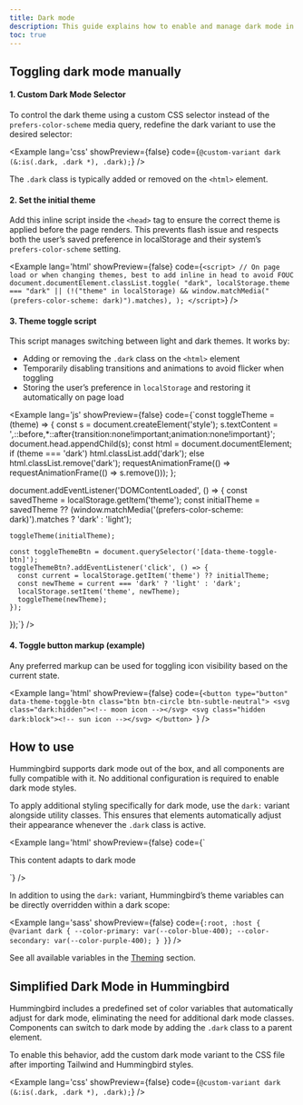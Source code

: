 ```yaml
---
title: Dark mode
description: This guide explains how to enable and manage dark mode in a way consistent with Tailwind’s dark-mode documentation.
toc: true
---
```


## Toggling dark mode manually

#### 1. Custom Dark Mode Selector

To control the dark theme using a custom CSS selector instead of the `prefers-color-scheme` media query, redefine the dark variant to use the desired selector:

<Example lang='css' showPreview={false}
  code={`@custom-variant dark (&:is(.dark, .dark *), .dark);`}
/>

The `.dark` class is typically added or removed on the `<html>` element.

#### 2. Set the initial theme

Add this inline script inside the `<head>` tag to ensure the correct theme is applied before the page renders. This prevents flash issue and respects both the user’s saved preference in localStorage and their system’s `prefers-color-scheme` setting.

<Example lang='html' showPreview={false}
  code={`<script>
    // On page load or when changing themes, best to add inline in head to avoid FOUC
    document.documentElement.classList.toggle(
      "dark",
      localStorage.theme === "dark" ||
        (!("theme" in localStorage) && window.matchMedia("(prefers-color-scheme: dark)").matches),
    );
  </script>`}
/>

#### 3. Theme toggle script

This script manages switching between light and dark themes. It works by:

- Adding or removing the `.dark` class on the `<html>` element
- Temporarily disabling transitions and animations to avoid flicker when toggling
- Storing the user’s preference in `localStorage` and restoring it automatically on page load

<Example lang='js' showPreview={false} 
  code={`const toggleTheme = (theme) => {
    const s = document.createElement('style');
    s.textContent = '*,*::before,*::after{transition:none!important;animation:none!important}';
    document.head.appendChild(s);
    const html = document.documentElement;
    if (theme === 'dark') html.classList.add('dark');
    else html.classList.remove('dark');
    requestAnimationFrame(() => requestAnimationFrame(() => s.remove()));
  };
  
  document.addEventListener('DOMContentLoaded', () => {
    const savedTheme = localStorage.getItem('theme');
    const initialTheme = savedTheme ?? (window.matchMedia('(prefers-color-scheme: dark)').matches ? 'dark' : 'light');
    
    toggleTheme(initialTheme);
    
    const toggleThemeBtn = document.querySelector('[data-theme-toggle-btn]');
    toggleThemeBtn?.addEventListener('click', () => {
      const current = localStorage.getItem('theme') ?? initialTheme;
      const newTheme = current === 'dark' ? 'light' : 'dark';
      localStorage.setItem('theme', newTheme);
      toggleTheme(newTheme);
    });
  });`}
/>


#### 4. Toggle button markup (example)

Any preferred markup can be used for toggling icon visibility based on the current state.

<Example lang='html' showPreview={false}
  code={`<button type="button" data-theme-toggle-btn class="btn btn-circle btn-subtle-neutral">
    <svg class="dark:hidden"><!-- moon icon --></svg>
    <svg class="hidden dark:block"><!-- sun icon --></svg>
  </button>
`}
/>

## How to use

Hummingbird supports dark mode out of the box, and all components are fully compatible with it. No additional configuration is required to enable dark mode styles.

To apply additional styling specifically for dark mode, use the `dark:` variant alongside utility classes. This ensures that elements automatically adjust their appearance whenever the `.dark` class is active.

<Example lang='html' showPreview={false}
  code={`<div class="bg-subtle text-primary dark:text-secondary">
    This content adapts to dark mode
  </div>`}
/>

In addition to using the `dark:` variant, Hummingbird’s theme variables can be directly overridden within a dark scope:

<Example lang='sass' showPreview={false}
  code={`:root, :host { 
    @variant dark {
      --color-primary: var(--color-blue-400);
      --color-secondary: var(--color-purple-400);
    }
  }`}
/>

See all available variables in the [Theming](./theming#hummingbird-theme-variables) section.

## Simplified Dark Mode in Hummingbird

Hummingbird includes a predefined set of color variables that automatically adjust for dark mode, eliminating the need for additional dark mode classes. Components can switch to dark mode by adding the `.dark` class to a parent element.

To enable this behavior, add the custom dark mode variant to the CSS file after importing Tailwind and Hummingbird styles.

<Example lang='css' showPreview={false}
  code={`@custom-variant dark (&:is(.dark, .dark *), .dark);`}
/>